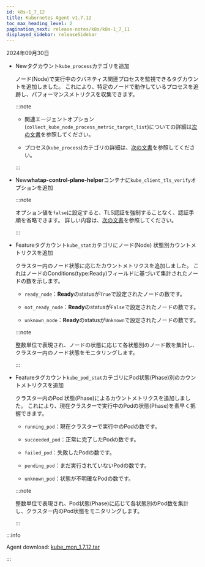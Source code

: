 ```yaml
---
id: k8s-1_7_12
title: Kubernetes Agent v1.7.12
toc_max_heading_level: 2
pagination_next: release-notes/k8s/k8s-1_7_11
displayed_sidebar: releaseSidebar
---
```


2024年09月30日

- <Status priority='1'>New</Status>タグカウント`kube_process`カテゴリを追加

  ノード(Node)で実行中のクバネティス関連プロセスを監視できるタグカウントを追加しました。 これにより、特定のノードで動作しているプロセスを追跡し、パフォーマンスメトリクスを収集できます。

  :::note

  - 関連エージェントオプション(`collect_kube_node_process_metric_target_list`)についての詳細は[次の文書](../../kubernetes/set-agent/#collect_kube_node_process_metric_target_list)を参照してください。

  - プロセス(`kube_process`)カテゴリの詳細は、[次の文書](../../kubernetes/metrics-kubernetes/#kube_process)を参照してください。

  :::

<!---->

- <Status priority='1'>New</Status>**whatap-control-plane-helper**コンテナに`kube_client_tls_verify`オプションを追加

  :::note

  オプション値を`false`に設定すると、TLS認証を強制することなく、認証手順を省略できます。 詳しい内容は、[次の文書](../../kubernetes/set-agent/#kube_client_tls_verify)を参照してください。

  :::

- <Status priority='1'>Feature</Status>タグカウント`kube_stat`カテゴリにノード(Node) 状態別カウントメトリクスを追加

  クラスター内のノード状態に応じたカウントメトリクスを追加しました。 これはノードのConditions(type:Ready)フィールドに基づいて集計されたノードの数を示します。

  - `ready_node`：**Ready**のstatusが`True`で設定されたノードの数です。

  - `not_ready_node`：**Ready**のstatusが`False`で設定されたノードの数です。

  - `unknown_node`：**Ready**のstatusが`Unknown`で設定されたノードの数です。

  :::note

  整数単位で表現され、ノードの状態に応じて各状態別のノード数を集計し、クラスター内のノード状態をモニタリングします。

  :::

- <Status priority='1'>Feature</Status>タグカウント`kube_pod_stat`カテゴリにPod状態(Phase)別のカウントメトリクスを追加

  クラスター内のPod 状態(Phase)によるカウントメトリクスを追加しました。 これにより、現在クラスターで実行中のPodの状態(Phase)を素早く把握できます。

  - `running_pod`：現在クラスターで実行中のPodの数です。

  - `succeeded_pod`：正常に完了したPodの数です。

  - `failed_pod`：失敗したPodの数です。

  - `pending_pod`：まだ実行されていないPodの数です。

  - `unknown_pod`：状態が不明確なPodの数です。

  :::note

  整数単位で表現され、Pod状態(Phase)に応じて各状態別のPod数を集計し、クラスター内のPod状態をモニタリングします。

  :::

:::info

Agent download: [kube_mon_1.7.12.tar](https://repo.whatap.io/docker/kube_mon_1.7.12.tar)

:::

